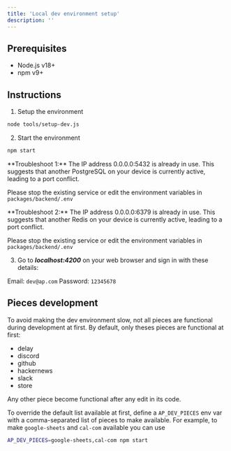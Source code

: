 ```yaml
---
title: 'Local dev environment setup'
description: ''
---
```


## Prerequisites
- Node.js v18+
- npm v9+

## Instructions

1. Setup the environment
```bash
node tools/setup-dev.js
```

2. Start the environment

```bash
npm start
```

<Warning>
**Troubleshoot 1:**
The IP address 0.0.0.0:5432 is already in use. This suggests that another PostgreSQL on your device is currently active, leading to a port conflict.

Please stop the existing service or edit the environment variables in `packages/backend/.env`
</Warning>

<Warning>
**Troubleshoot 2:**
The IP address 0.0.0.0:6379 is already in use. This suggests that another Redis on your device is currently active, leading to a port conflict.

Please stop the existing service or edit the environment variables in `packages/backend/.env`
</Warning>

3. Go to ***localhost:4200*** on your web browser and sign in with these details:

Email: `dev@ap.com`
Password: `12345678`


## Pieces development

To avoid making the dev environment slow, not all pieces are functional during development at first. By default, only
theses pieces are functional at first:
- delay
- discord
- github
- hackernews
- slack
- store

Any other piece become functional after any edit in its code.

To override the default list available at first, define a `AP_DEV_PIECES` env var with a comma-separated list of pieces
to make available. For example, to make `google-sheets` and `cal-com` available you can use
```sh
AP_DEV_PIECES=google-sheets,cal-com npm start
```
